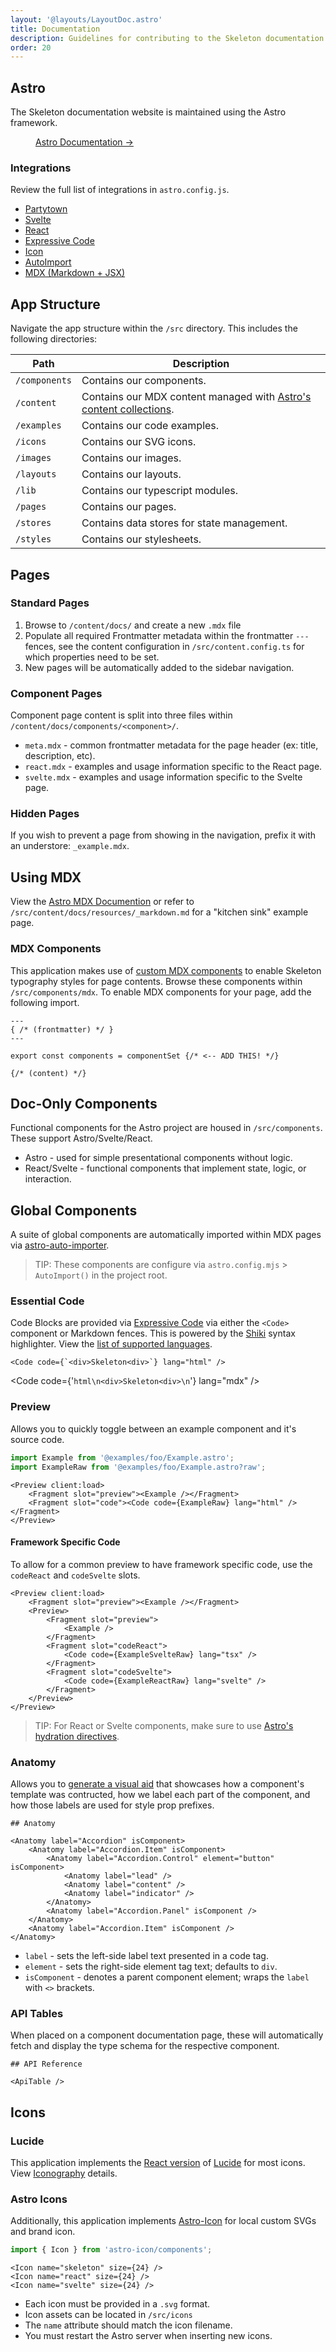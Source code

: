 ```yaml
---
layout: '@layouts/LayoutDoc.astro'
title: Documentation
description: Guidelines for contributing to the Skeleton documentation website.
order: 20
---
```



## Astro

The Skeleton documentation website is maintained using the Astro framework.

<figure class="linker bg-noise">
	<a href="https://astro.build/" target="_blank" class="btn preset-filled">
		Astro Documentation &rarr;
	</a>
</figure>

### Integrations

Review the full list of integrations in `astro.config.js`.

- [Partytown](https://docs.astro.build/en/guides/integrations-guide/partytown/)
- [Svelte](https://docs.astro.build/en/guides/integrations-guide/svelte/)
- [React](https://docs.astro.build/en/guides/integrations-guide/react/)
- [Expressive Code](https://expressive-code.com/)
- [Icon](https://www.astroicon.dev/)
- [AutoImport](https://github.com/delucis/astro-auto-import)
- [MDX (Markdown + JSX)](https://docs.astro.build/en/guides/markdown-content/)

## App Structure

Navigate the app structure within the `/src` directory. This includes the following directories:

| Path          | Description                                                                                                                   |
| ------------- | ----------------------------------------------------------------------------------------------------------------------------- |
| `/components` | Contains our components.                                                                                                      |
| `/content`    | Contains our MDX content managed with [Astro's content collections](https://docs.astro.build/en/guides/content-collections/). |
| `/examples`   | Contains our code examples.                                                                                                   |
| `/icons`      | Contains our SVG icons.                                                                                                       |
| `/images`     | Contains our images.                                                                                                          |
| `/layouts`    | Contains our layouts.                                                                                                         |
| `/lib`        | Contains our typescript modules.                                                                                              |
| `/pages`      | Contains our pages.                                                                                                           |
| `/stores`     | Contains data stores for state management.                                                                                    |
| `/styles`     | Contains our stylesheets.                                                                                                     |

## Pages

### Standard Pages

1. Browse to `/content/docs/` and create a new `.mdx` file
2. Populate all required Frontmatter metadata within the frontmatter `---` fences, see the content configuration in `/src/content.config.ts` for which properties need to be set.
3. New pages will be automatically added to the sidebar navigation.

### Component Pages

Component page content is split into three files within `/content/docs/components/<component>/`.

- `meta.mdx` - common frontmatter metadata for the page header (ex: title, description, etc).
- `react.mdx` - examples and usage information specific to the React page.
- `svelte.mdx` - examples and usage information specific to the Svelte page.

### Hidden Pages

If you wish to prevent a page from showing in the navigation, prefix it with an understore: `_example.mdx`.

## Using MDX

View the [Astro MDX Documention](https://docs.astro.build/en/guides/markdown-content/) or refer to `/src/content/docs/resources/_markdown.md` for a "kitchen sink" example page.

### MDX Components

This application makes use of [custom MDX components](https://mdxjs.com/table-of-components/) to enable Skeleton typography styles for page contents. Browse these components within `/src/components/mdx`. To enable MDX components for your page, add the following import.

```mdx
---
{ /* (frontmatter) */ }
---

export const components = componentSet {/* <-- ADD THIS! */}

{/* (content) */}
```

## Doc-Only Components

Functional components for the Astro project are housed in `/src/components`. These support Astro/Svelte/React.

- Astro - used for simple presentational components without logic.
- React/Svelte - functional components that implement state, logic, or interaction.

## Global Components

A suite of global components are automatically imported within MDX pages via [astro-auto-importer](https://github.com/delucis/astro-auto-import/tree/main/packages/astro-auto-import).

> TIP: These components are configure via `astro.config.mjs` > `AutoImport()` in the project root.

### Essential Code

Code Blocks are provided via [Expressive Code](https://expressive-code.com/) via either the `<Code>` component or Markdown fences. This is powered by the [Shiki](https://shiki.matsu.io/) syntax highlighter. View the [list of supported languages](https://github.com/shikijs/textmate-grammars-themes/blob/main/packages/tm-grammars/README.md).

```tsx
<Code code={`<div>Skeleton<div>`} lang="html" />
```

<Code code={'```html\n<div>Skeleton<div>\n```'} lang="mdx" />

### Preview

Allows you to quickly toggle between an example component and it's source code.

```ts
import Example from '@examples/foo/Example.astro';
import ExampleRaw from '@examples/foo/Example.astro?raw';
```

```astro
<Preview client:load>
	<Fragment slot="preview"><Example /></Fragment>
	<Fragment slot="code"><Code code={ExampleRaw} lang="html" /></Fragment>
</Preview>
```

#### Framework Specific Code

To allow for a common preview to have framework specific code, use the `codeReact` and `codeSvelte` slots.

```astro
<Preview client:load>
	<Fragment slot="preview"><Example /></Fragment>
	<Preview>
		<Fragment slot="preview">
			<Example />
		</Fragment>
		<Fragment slot="codeReact">
			<Code code={ExampleSvelteRaw} lang="tsx" />
		</Fragment>
		<Fragment slot="codeSvelte">
			<Code code={ExampleReactRaw} lang="svelte" />
		</Fragment>
	</Preview>
</Preview>
```

> TIP: For React or Svelte components, make sure to use [Astro's hydration directives](https://docs.astro.build/en/guides/framework-components/#hydrating-interactive-components).

### Anatomy

Allows you to [generate a visual aid](/docs/components/accordion/react#anatomy) that showcases how a component's template was contructed, how we label each part of the component, and how those labels are used for style prop prefixes.

```astro
## Anatomy

<Anatomy label="Accordion" isComponent>
	<Anatomy label="Accordion.Item" isComponent>
		<Anatomy label="Accordion.Control" element="button" isComponent>
			<Anatomy label="lead" />
			<Anatomy label="content" />
			<Anatomy label="indicator" />
		</Anatomy>
		<Anatomy label="Accordion.Panel" isComponent />
	</Anatomy>
	<Anatomy label="Accordion.Item" isComponent />
</Anatomy>
```

- `label` - sets the left-side label text presented in a code tag.
- `element` - sets the right-side element tag text; defaults to `div`.
- `isComponent` - denotes a parent component element; wraps the `label` with `<>` brackets.

### API Tables

When placed on a component documentation page, these will automatically fetch and display the type schema for the respective component.

```astro
## API Reference

<ApiTable />
```

## Icons

### Lucide

This application implements the [React version](https://lucide.dev/guide/packages/lucide-react) of [Lucide](https://lucide.dev/) for most icons. View <a href="/docs/integrations/iconography/svelte" class="anchor">Iconography</a> details.

### Astro Icons

Additionally, this application implements [Astro-Icon](https://www.astroicon.dev/) for local custom SVGs and brand icon.

```ts
import { Icon } from 'astro-icon/components';
```

```tsx
<Icon name="skeleton" size={24} />
<Icon name="react" size={24} />
<Icon name="svelte" size={24} />
```

- Each icon must be provided in a `.svg` format.
- Icon assets can be located in `/src/icons`
- The `name` attribute should match the icon filename.
- You must restart the Astro server when inserting new icons.
